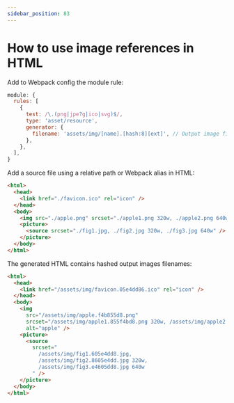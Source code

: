 ```yaml
---
sidebar_position: 83
---
```


# How to use image references in HTML

Add to Webpack config the module rule:

```js
module: {
  rules: [
    {
      test: /\.(png|jpe?g|ico|svg)$/,
      type: 'asset/resource',
      generator: {
        filename: 'assets/img/[name].[hash:8][ext]', // Output image filename
      },
    },
  ],
}
```

Add a source file using a relative path or Webpack alias in HTML:

```html
<html>
  <head>
    <link href="./favicon.ico" rel="icon" />
  </head>
  <body>
    <img src="./apple.png" srcset="./apple1.png 320w, ./apple2.png 640w" alt="apple" />
    <picture>
      <source srcset="./fig1.jpg, ./fig2.jpg 320w, ./fig3.jpg 640w" />
    </picture>
  </body>
</html>
```

The generated HTML contains hashed output images filenames:

```html
<html>
  <head>
    <link href="/assets/img/favicon.05e4dd86.ico" rel="icon" />
  </head>
  <body>
    <img
      src="/assets/img/apple.f4b855d8.png"
      srcset="/assets/img/apple1.855f4bd8.png 320w, /assets/img/apple2.d8f4b855.png 640w"
      alt="apple" />
    <picture>
      <source
        srcset="
          /assets/img/fig1.605e4dd8.jpg,
          /assets/img/fig2.8605e4dd.jpg 320w,
          /assets/img/fig3.e4605dd8.jpg 640w
        " />
    </picture>
  </body>
</html>
```
